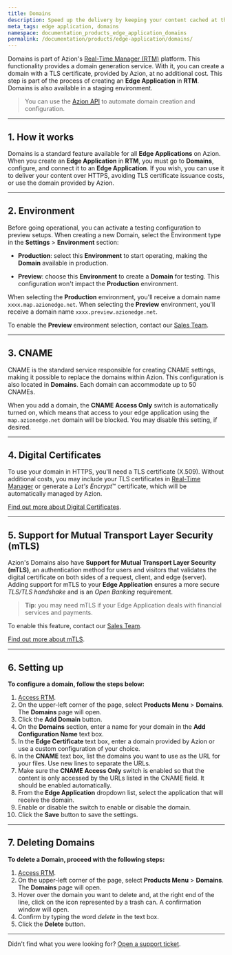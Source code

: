 ```yaml
---
title: Domains
description: Speed up the delivery by keeping your content cached at the edge of the network, closer to your users.
meta_tags: edge application, domains
namespace: documentation_products_edge_application_domains
permalink: /documentation/products/edge-application/domains/
---
```


Domains is part of Azion's [Real-Time Manager (RTM)](https://manager.azion.com/) platform. This functionality provides a domain generation service. With it, you can create a domain with a TLS certificate, provided by Azion, at no additional cost. This step is part of the process of creating an **Edge Application** in **RTM**. Domains is also available in a staging environment.

> You can use the [Azion API](https://api.azion.com/) to automate domain creation and configuration.

---

## 1. How it works

Domains is a standard feature available for all **Edge Applications** on Azion. When you create an **Edge Application** in **RTM**, you must go to **Domains**, configure, and connect it to an **Edge Application**. If you wish, you can use it to deliver your content over HTTPS, avoiding TLS certificate issuance costs, or use the domain provided by Azion.

---

## 2. Environment

Before going operational, you can activate a testing configuration to preview setups. When creating a new Domain, select the Environment type in the **Settings** > **Environment** section:

- **Production**: select this **Environment** to start operating, making the **Domain** available in production.

- **Preview**: choose this **Environment** to create a **Domain** for testing. This configuration won't impact the **Production** environment.

When selecting the **Production** environment, you'll receive a domain name `xxxx.map.azionedge.net`. When selecting the **Preview** environment, you'll receive a domain name `xxxx.preview.azionedge.net`.

To enable the **Preview** environment selection, contact our [Sales Team](https://www.azion.com/en/contact-sales/).

---

## 3. CNAME

CNAME is the standard service responsible for creating CNAME settings, making it possible to replace the domains within Azion. This configuration is also located in **Domains**. Each domain can accommodate up to 50 CNAMEs.

When you add a domain, the **CNAME Access Only** switch is automatically turned on, which means that access to your edge application using the `map.azionedge.net` domain will be blocked. You may disable this setting, if desired.

---

## 4. Digital Certificates

To use your domain in HTTPS, you'll need a TLS certificate (X.509). Without additional costs, you may include your TLS certificates in [Real-Time Manager](http://manager.azion.com) or generate a *Let's Encrypt*™ certificate, which will be automatically managed by Azion.

[Find out more about Digital Certificates](/en/documentation/products/edge-application/digital-certificates/).

---

## 5. Support for Mutual Transport Layer Security (mTLS)

Azion's Domains also have **Support for Mutual Transport Layer Security (mTLS)**, an authentication method for users and visitors that validates the digital certificate on both sides of a request, client, and edge (server). Adding support for mTLS to your **Edge Application** ensures a more secure *TLS/TLS handshake* and is an *Open Banking* requirement.

> **Tip**: you may need mTLS if your Edge Application deals with financial services and payments.

To enable this feature, contact our [Sales Team](https://www.azion.com/en/contact-sales/).

[Find out more about mTLS](/en/documentation/products/edge-application/domains/mtls/).

---

## 6. Setting up

**To configure a domain, follow the steps below:**

1. [Access RTM](https://manager.azion.com/).
2. On the upper-left corner of the page, select **Products Menu** > **Domains**. The **Domains** page will open.
3. Click the **Add Domain** button.
4. On the **Domains** section, enter a name for your domain in the **Add Configuration Name** text box.
5. In the **Edge Certificate** text box, enter a domain provided by Azion or use a custom configuration of your choice.
6. In the **CNAME** text box, list the domains you want to use as the URL for your files. Use new lines to separate the URLs.
7. Make sure the **CNAME Access Only** switch is enabled so that the content is only accessed by the URLs listed in the CNAME field. It should be enabled automatically.
8. From the **Edge Application** dropdown list, select the application that will receive the domain.
9. Enable or disable the switch to enable or disable the domain.
10. Click the **Save** button to save the settings.

---

## 7. Deleting Domains

**To delete a Domain, proceed with the following steps:**

1. [Access RTM](https://manager.azion.com/).
2. On the upper-left corner of the page, select **Products Menu** > **Domains**. The **Domains** page will open.
3. Hover over the domain you want to delete and, at the right end of the line, click on the icon represented by a trash can. A confirmation window will open.
4. Confirm by typing the word *delete* in the text box.
5. Click the **Delete** button.

---

Didn't find what you were looking for? [Open a support ticket](https://tickets.azion.com/).
